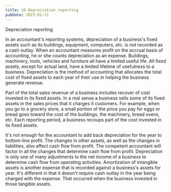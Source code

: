 ```yaml
---
title: 16 Depreciation reporting
pubDate: 2023-01-11
---
```


Depreciation reporting

In an accountant's reporting systems, depreciation of a business's fixed assets such as its buildings, equipment, computers, etc. is not recorded as a cash outlay. When an accountant measures profit on the accrual basis of accounting, he or she counts depreciation as an expense. Buildings, machinery, tools, vehicles and furniture all have a limited useful life. All fixed assets, except for actual land, have a limited lifetime of usefulness to a business. Depreciation is the method of accounting that allocates the total cost of fixed assets to each year of their use in helping the business generate revenue. 

Part of the total sales revenue of a business includes recover of cost invested in its fixed assets. In a real sense a business sells some of its fixed assets in the sales prices that it charges it customers. For example, when you go to a grocery store, a small portion of the price you pay for eggs or bread goes toward the cost of the buildings, the machinery, bread ovens, etc. Each reporting period, a business recoups part of the cost invested in its fixed assets. 

It's not enough for the accountant to add back depreciation for the year to bottom-line profit. The changes in other assets, as well as the changes in liabilities, also affect cash flow from profit. The competent accountant will factor in all the changes that determine cash flow from profit. Depreciation is only one of many adjustments to the net income of a business to determine cash flow from operating activities. Amortization of intangible assets is another expense that is recorded against a business's assets for year. It's different in that it doesn't require cash outlay in the year being charged with the expense. That occurred when the business invested in those tangible assets.